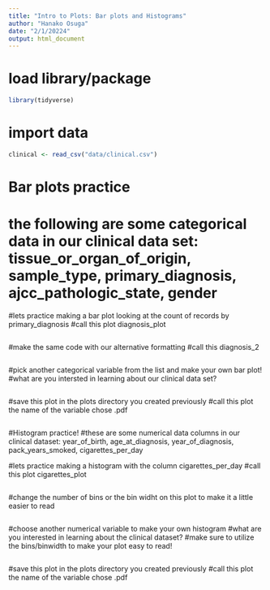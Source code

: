 ```yaml
---
title: "Intro to Plots: Bar plots and Histograms"
author: "Hanako Osuga"
date: "2/1/20224"
output: html_document
---
```


# load library/package
```r
library(tidyverse)
```

# import data
```r
clinical <- read_csv("data/clinical.csv")
```

# Bar plots practice
# the following are some categorical data in our clinical data set: tissue_or_organ_of_origin, sample_type, primary_diagnosis, ajcc_pathologic_state, gender

#lets practice making a bar plot looking at the count of records by primary_diagnosis
#call this plot diagnosis_plot
```r

```

#make the same code with our alternative formatting
#call this diagnosis_2
```r

```


#pick another categorical variable from the list and make your own bar plot!
#what are you intersted in learning about our clinical data set?
```r



```

#save this plot in the plots directory you created previously 
#call this plot the name of the variable chose .pdf
```r



```


#Histogram practice!
#these are some numerical data columns in our clinical dataset: year_of_birth, age_at_diagnosis, year_of_diagnosis, pack_years_smoked, cigarettes_per_day


#lets practice making a histogram with the column cigarettes_per_day
#call this plot cigarettes_plot
```r



```

#change the number of bins or the bin widht on this plot to make it a little easier to read
```r



```


#choose another numerical variable to make your own histogram
#what are you interested in learning about the clinical dataset?
#make sure to utilize the bins/binwidth to make your plot easy to read!
```r




```

#save this plot in the plots directory you created previously 
#call this plot the name of the variable chose .pdf
```r




```


